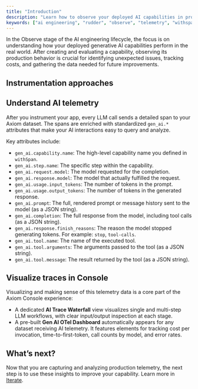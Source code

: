 ```yaml
---
title: "Introduction"
description: "Learn how to observe your deployed AI capabilities in production using Axiom AI SDK to capture telemetry."
keywords: ["ai engineering", "rudder", "observe", "telemetry", "withspan", "opentelemetry"]
---
```



In the Observe stage of the AI engineering lifecycle, the focus is on understanding how your deployed generative AI capabilities perform in the real world. After creating and evaluating a capability, observing its production behavior is crucial for identifying unexpected issues, tracking costs, and gathering the data needed for future improvements.

## Instrumentation approaches

<AIInstrumentationApproaches />

## Understand AI telemetry

After you instrument your app, every LLM call sends a detailed span to your Axiom dataset. The spans are enriched with standardized `gen_ai.*` attributes that make your AI interactions easy to query and analyze.

Key attributes include:

- `gen_ai.capability.name`: The high-level capability name you defined in `withSpan`.
- `gen_ai.step.name`: The specific step within the capability.
- `gen_ai.request.model`: The model requested for the completion.
- `gen_ai.response.model`: The model that actually fulfilled the request.
- `gen_ai.usage.input_tokens`: The number of tokens in the prompt.
- `gen_ai.usage.output_tokens`: The number of tokens in the generated response.
- `gen_ai.prompt`: The full, rendered prompt or message history sent to the model (as a JSON string).
- `gen_ai.completion`: The full response from the model, including tool calls (as a JSON string).
- `gen_ai.response.finish_reasons`: The reason the model stopped generating tokens. For example: `stop`, `tool-calls`.
- `gen_ai.tool.name`: The name of the executed tool.
- `gen_ai.tool.arguments`: The arguments passed to the tool (as a JSON string).
- `gen_ai.tool.message`: The result returned by the tool (as a JSON string).

## Visualize traces in Console

Visualizing and making sense of this telemetry data is a core part of the Axiom Console experience:

- A dedicated **AI Trace Waterfall** view visualizes single and multi-step LLM workflows, with clear input/output inspection at each stage.
- A pre-built **Gen AI OTel Dashboard** automatically appears for any dataset receiving AI telemetry. It features elements for tracking cost per invocation, time-to-first-token, call counts by model, and error rates.

## What’s next?

Now that you are capturing and analyzing production telemetry, the next step is to use these insights to improve your capability. Learn more in [Iterate](/ai-engineering/iterate).
